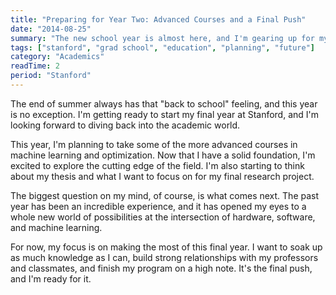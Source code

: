 ```yaml
---
title: "Preparing for Year Two: Advanced Courses and a Final Push"
date: "2014-08-25"
summary: "The new school year is almost here, and I'm gearing up for my second and final year of my Master's program. I'm excited to take on more advanced courses and to start thinking about what comes next."
tags: ["stanford", "grad school", "education", "planning", "future"]
category: "Academics"
readTime: 2
period: "Stanford"
---
```


The end of summer always has that "back to school" feeling, and this year is no exception. I'm getting ready to start my final year at Stanford, and I'm looking forward to diving back into the academic world.

This year, I'm planning to take some of the more advanced courses in machine learning and optimization. Now that I have a solid foundation, I'm excited to explore the cutting edge of the field. I'm also starting to think about my thesis and what I want to focus on for my final research project.

The biggest question on my mind, of course, is what comes next. The past year has been an incredible experience, and it has opened my eyes to a whole new world of possibilities at the intersection of hardware, software, and machine learning.

For now, my focus is on making the most of this final year. I want to soak up as much knowledge as I can, build strong relationships with my professors and classmates, and finish my program on a high note. It's the final push, and I'm ready for it.
